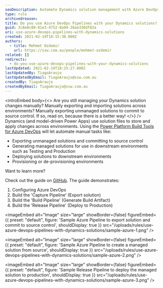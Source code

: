 ```yaml
---
seoDescription: Automate Dynamics solution management with Azure DevOps Pipelines, streamlining exports, deployments, and provisioning across environments.
type: rule
archivedreason:
title: Do you use Azure DevOps Pipelines with your Dynamics solutions?
guid: 3c8e8c89-81e3-4752-8a94-26ae330df83a
uri: use-azure-devops-pipelines-with-dynamics-solutions
created: 2021-02-19T18:15:30.000Z
authors:
  - title: Mehmet Ozdemir
    url: https://ssw.com.au/people/mehmet-ozdemir
related: []
redirects:
  - do-you-use-azure-devops-pipelines-with-your-dynamics-solutions
lastUpdated: 2021-02-19T18:25:27.000Z
lastUpdatedBy: TiagoAraujo
lastUpdatedByEmail: TiagoAraujo@ssw.com.au
createdBy: TiagoAraujo
createdByEmail: TiagoAraujo@ssw.com.au
---
```


<introEmbed
  body={<>
Are you still managing your Dynamics solution changes manually? Manually exporting and importing solutions across environments? Manually exporting unmanaged solutions to commit to source control. If so, read on, because there is a better way!
  </>}
/>
Dynamics (and model-driven Power Apps) use solution files to store and apply changes across environments. Using the [Power Platform Build Tools for Azure DevOps](https://docs.microsoft.com/en-us/power-platform/alm/devops-build-tools?WT.mc_id=DOP-MVP-33518) will let automate manual tasks like:

* Exporting unmanaged solutions and committing to source control
* Generating managed solutions for use in downstream environments such as Testing and Production
* Deploying solutions to downstream environments
* Provisioning or de-provisioning environments

Want to learn more?

Check out the guide on [GitHub](https://github.com/microsoft/PowerApps-Samples/tree/master/build-tools). The guide demonstrates:

1. Configuring Azure DevOps
2. Build the 'Capture Pipeline' (Export solution)
3. Build the 'Build Pipeline' (Generate Build Artifact)
4. Build the 'Release Pipeline' (Deploy to Production)


<imageEmbed
  alt="Image"
  size="large"
  showBorder={false}
  figureEmbed={{
    preset: "default",
    figure: 'Sample Azure Pipeline to export solution and commit to source control',
    shouldDisplay: true
  }}
  src="/uploads/rules/use-azure-devops-pipelines-with-dynamics-solutions/sample-azure-1.png"
/>


<imageEmbed
  alt="Image"
  size="large"
  showBorder={false}
  figureEmbed={{
    preset: "default",
    figure: 'Sample Azure Pipeline to create a managed solution from source',
    shouldDisplay: true
  }}
  src="/uploads/rules/use-azure-devops-pipelines-with-dynamics-solutions/sample-azure-2.png"
/>


<imageEmbed
  alt="Image"
  size="large"
  showBorder={false}
  figureEmbed={{
    preset: "default",
    figure: 'Sample Release Pipeline to deploy the managed solution to production',
    shouldDisplay: true
  }}
  src="/uploads/rules/use-azure-devops-pipelines-with-dynamics-solutions/sample-azure-3.png"
/>
